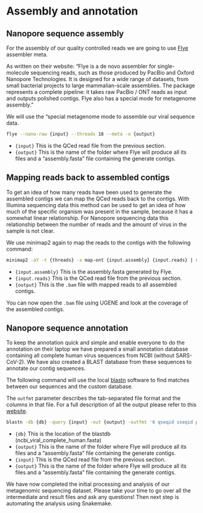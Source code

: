 # Assembly and annotation

## Nanopore sequence assembly

For the assembly of our quality controlled reads we are going to use [Flye](https://github.com/mikolmogorov/Flye) assembler meta. 

As written on their website:
"Flye is a de novo assembler for single-molecule sequencing reads, such as those produced by PacBio and Oxford Nanopore Technologies. It is designed for a wide range of datasets, from small bacterial projects to large mammalian-scale assemblies. The package represents a complete pipeline: it takes raw PacBio / ONT reads as input and outputs polished contigs. Flye also has a special mode for metagenome assembly."

We will use the "special metagenome mode to assemble our viral sequence data. 

``` bash
flye --nano-raw {input} --threads 18 --meta -o {output}
```

- `{input}` This is the QCed read file from the previous section.
- `{output}` This is the name of the folder where Flye will produce all its files and a "assembly.fasta" file containing the generate contigs.

## Mapping reads back to assembled contigs

To get an idea of how many reads have been used to generate the assembled contigs we can map the QCed reads back to the contigs. With Illumina sequencing data this method can be used to get an idea of how much of the specific organism was present in the sample, because it has a somewhat linear relationship. For Nanopore sequencing data this relationship between the number of reads and the amount of virus in the sample is not clear.

We use minimap2 again to map the reads to the contigs with the following command:

``` bash
minimap2 -aY -t {threads} -x map-ont {input.assembly} {input.reads} | samtools view -bF 4 - | samtools sort -@ {threads} - > {output}
```

- `{input.assembly}` This is the assembly.fasta generated by Flye.
- `{input.reads}` This is the QCed read file from the previous section.
- `{output}` This is the `.bam` file with mapped reads to all assembled contigs.

You can now open the `.bam` file using UGENE and look at the coverage of the assembled contigs.

## Nanopore sequence annotation

To keep the annotation quick and simple and enable everyone to do the annotation on their laptop we have prepared a small annotation database containing all complete human virus sequences from NCBI (without SARS-CoV-2). We have also created a BLAST database from these sequences to annotate our contig sequences.

The following command will use the local [blastn](https://blast.ncbi.nlm.nih.gov/Blast.cgi) software to find matches between our sequences and the custom database.

The `outfmt` parameter describes the tab-separated file format and the columns in that file. For a full description of all the output please refer to this [website](https://www.metagenomics.wiki/tools/blast/blastn-output-format-6).

``` bash
blastn -db {db} -query {input} -out {output} -outfmt '6 qseqid sseqid pident qlen slen length mismatch gapopen qstart qend sstart send evalue bitscore staxids' -num_threads {threads}
```

- `{db}` This is the location of the blastdb (ncbi_viral_complete_human.fasta) 
- `{output}` This is the name of the folder where Flye will produce all its files and a "assembly.fasta" file containing the generate contigs.
- `{input}` This is the QCed read file from the previous section.
- `{output}` This is the name of the folder where Flye will produce all its files and a "assembly.fasta" file containing the generate contigs.

::: {.callout-note}
We have now completed the initial processing and analysis of our metagenomic sequencing dataset. Please take your time to go over all the intermediate and result files and ask any questions! Then next step is automating the analysis using Snakemake.
:::
